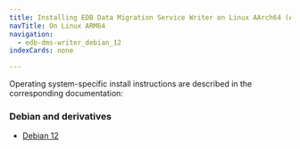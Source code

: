 ```yaml
---
title: Installing EDB Data Migration Service Writer on Linux AArch64 (ARM64)
navTitle: On Linux ARM64
navigation:
  - edb-dms-writer_debian_12
indexCards: none

---
```


Operating system-specific install instructions are described in the corresponding documentation:

### Debian and derivatives

-   [Debian 12](edb-dms-writer_debian_12.mdx)
